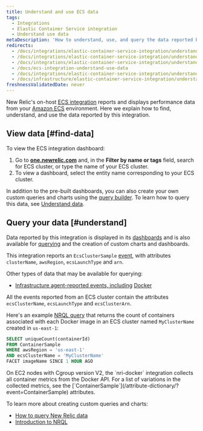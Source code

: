 ```yaml
---
title: Understand and use ECS data
tags:
  - Integrations
  - Elastic Container Service integration
  - Understand use data
metaDescription: 'How to understand, use, and query the data reported by New Relic''s Amazon ECS on-host integration.'
redirects:
  - /docs/integrations/elastic-container-service-integration/understand-use-data/understand-use-ecs-data
  - /docs/integrations/elastic-container-service-integration/understand-use-data/understand-use-data
  - /docs/integrations/elastic-container-service-integration/understand-use-data/elastic-container-service-integration-understand-use-data
  - /docs/ecs-integration-understand-use-data
  - /docs/integrations/elastic-container-service-integration/understand-use-data/ecs-integration-understand-use-data
  - /docs/infrastructure/elastic-container-service-integration/understand-use-data/understand-use-ecs-data
freshnessValidatedDate: never
---
```


New Relic's on-host [ECS integration](/docs/introduction-amazon-ecs-integration) reports and displays performance data from your [Amazon ECS](https://docs.aws.amazon.com/ecs/index.html) environment. Here we explain how to find, understand, and use the data reported by this integration.

## View data [#find-data]

To view the ECS integration dashboard:

1. Go to <DoNotTranslate>**[one.newrelic.com](https://one.newrelic.com/all-capabilities)**</DoNotTranslate> and, in the <DoNotTranslate>**Filter by name or tags**</DoNotTranslate>  field, search for ECS cluster, or type the name of your ECS cluster.
2. To view a dashboard, select the entity name corresponding to your ECS cluster.

In addition to the pre-built dashboards, you can also create your own custom queries and charts using the [query builder](/docs/chart-builder/use-chart-builder/get-started/introduction-chart-builder). To learn how to query this data, see [Understand data](#understand).

## Query your data [#understand]

Data reported by this integration is displayed in its [dashboards](#find-data) and is also available for [querying](/docs/using-new-relic/data/understand-data/query-new-relic-data) and the creation of custom charts and dashboards.

This integration reports an `EcsClusterSample` [event](/docs/using-new-relic/data/understand-data/new-relic-data-types#events-new-relic), with attributes `clusterName`, `awsRegion`, `ecsLaunchType` and `arn`.

Other types of data that may be available for querying:

* [Infrastructure agent-reported events, including](/docs/infrastructure/manage-your-data/data-instrumentation/default-infrastructure-events) [Docker](/docs/infrastructure/install-configure-manage-infrastructure/docker-installation/docker-instrumentation-infrastructure#docker-data)

All the events reported from an ECS cluster contain the attributes `ecsClusterName`, `ecsLaunchType` and `ecsClusterArn`.

Here's an example [NRQL query](/docs/query-data/nrql-new-relic-query-language/getting-started/introduction-nrql) that returns the count of containers associated with each Docker image in an ECS cluster named `MyClusterName` created in `us-east-1`:

```sql
SELECT uniqueCount(containerId) 
FROM ContainerSample 
WHERE awsRegion = 'us-east-1' 
AND ecsClusterName = 'MyClusterName' 
FACET imageName SINCE 1 HOUR AGO
```

<Callout variant="important">
On EC2 nodes with Cgroup version V2, the `nri-docker` integration collects all container metrics from the Docker API. For a list of variations in the collected metrics, see the [`ContainerSample`](/attribute-dictionary/?event=ContainerSample) attributes.
</Callout>

To learn more about creating custom queries and charts:

* [How to query New Relic data](/docs/using-new-relic/data/understand-data/query-new-relic-data)
* [Introduction to NRQL](/docs/query-data/nrql-new-relic-query-language/getting-started/introduction-nrql)
